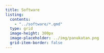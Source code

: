 ```yaml
---
title: Software
listing:
  contents:
    - "../software/*.qmd"
  type: grid
  image-height: 300px
  image-placeholder: ../img/panukatan.png
  grid-item-border: false
---
```

